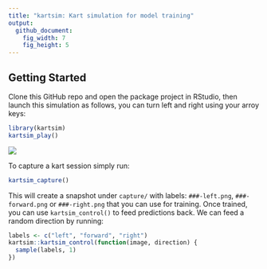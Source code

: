 ```yaml
---
title: "kartsim: Kart simulation for model training"
output:
  github_document:
    fig_width: 7
    fig_height: 5
---
```


## Getting Started

Clone this GitHub repo and open the package project in RStudio, then launch this 
simulation as follows, you can turn left and right using your arroy keys:

```r
library(kartsim)
kartsim_play()
```

![](tools/README/kart-demo.gif)

To capture a kart session simply run:

```r
kartsim_capture()
```

This will create a snapshot under `capture/` with labels: `###-left.png`,
`###-forward.png` or `###-right.png` that you can use for training. Once trained,
you can use `kartsim_control()` to feed predictions back. We can feed a random
direction by running:

```r
labels <- c("left", "forward", "right")
kartsim::kartsim_control(function(image, direction) {
  sample(labels, 1)
})
```
